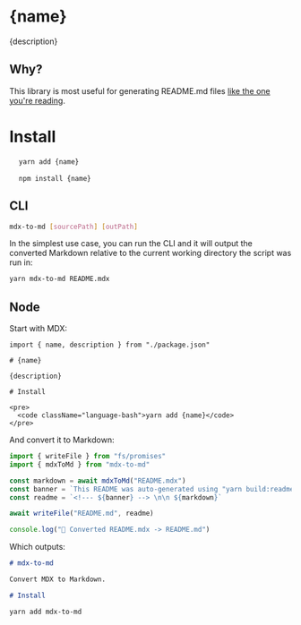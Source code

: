 
# {name}

{description}

## Why?

This library is most useful for generating README.md files [like the one you're reading](/packages/mdx-to-md/src/README.mdx).

# Install

<pre>
  <code className="language-bash">yarn add {name}</code>
</pre>

<pre>
  <code className="language-bash">npm install {name}</code>
</pre>

## CLI

```bash
mdx-to-md [sourcePath] [outPath]
```

In the simplest use case, you can run the CLI and it will output the converted Markdown relative to the current working directory the script was run in:

```bash
yarn mdx-to-md README.mdx
```

## Node

Start with MDX:

```mdx
import { name, description } from "./package.json"

# {name}

{description}

# Install

<pre>
  <code className="language-bash">yarn add {name}</code>
</pre>
```

And convert it to Markdown:

```ts
import { writeFile } from "fs/promises"
import { mdxToMd } from "mdx-to-md"

const markdown = await mdxToMd("README.mdx")
const banner = `This README was auto-generated using "yarn build:readme"`
const readme = `<!--- ${banner} --> \n\n ${markdown}`

await writeFile("README.md", readme)

console.log("📝 Converted README.mdx -> README.md")
```

Which outputs:

```md
# mdx-to-md

Convert MDX to Markdown.

# Install

yarn add mdx-to-md
```
